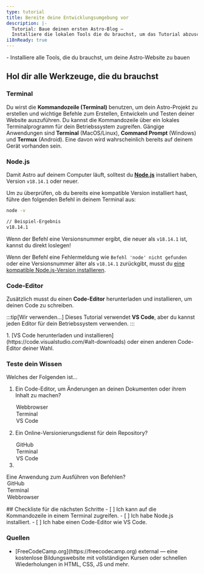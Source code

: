 ```yaml
---
type: tutorial
title: Bereite deine Entwicklungsumgebung vor
description: |-
  Tutorial: Baue deinen ersten Astro-Blog —
  Installiere die lokalen Tools die du brauchst, um das Tutorial abzuschließen
i18nReady: true
---
```


<PreCheck>
  - Installiere alle Tools, die du brauchst, um deine Astro-Website zu bauen
</PreCheck>

## Hol dir alle Werkzeuge, die du brauchst

### Terminal

Du wirst die **Kommandozeile (Terminal)** benutzen, um dein Astro-Projekt zu erstellen und wichtige Befehle zum Erstellen, Entwickeln und Testen deiner Website auszuführen.
Du kannst die Kommandozeile über ein lokales Terminalprogramm für dein Betriebssystem zugreifen. Gängige Anwendungen sind **Terminal** (MacOS/Linux), **Command Prompt** (Windows) und **Termux** (Android). Eine davon wird wahrscheinlich bereits auf deinem Gerät vorhanden sein.

### Node.js

Damit Astro auf deinem Computer läuft, solltest du [**Node.js**](https://nodejs.org/en/) installiert haben, Version `v18.14.1` oder neuer. 

Um zu überprüfen, ob du bereits eine kompatible Version installiert hast, führe den folgenden Befehl in deinem Terminal aus:

```sh
node -v

// Beispiel-Ergebnis
v18.14.1
```

Wenn der Befehl eine Versionsnummer ergibt, die neuer als `v18.14.1` ist, kannst du direkt loslegen!

Wenn der Befehl eine Fehlermeldung wie `Befehl 'node' nicht gefunden` oder eine Versionsnummer älter als `v18.14.1` zurückgibt, musst du [eine kompatible Node.js-Version installieren](https://docs.npmjs.com/downloading-and-installing-node-js-and-npm). 

### Code-Editor

Zusätzlich musst du einen **Code-Editor** herunterladen und installieren, um deinen Code zu schreiben. 

:::tip[Wir verwenden...]
Dieses Tutorial verwendet **VS Code**, aber du kannst jeden Editor für dein Betriebssystem verwenden.
:::

<Steps>
1. [VS Code herunterladen und installieren](https://code.visualstudio.com/#alt-downloads) oder einen anderen Code-Editor deiner Wahl. 
</Steps>


<Box icon="question-mark">

### Teste dein Wissen 

Welches der Folgenden ist...
1. Ein Code-Editor, um Änderungen an deinen Dokumenten oder ihrem Inhalt zu machen?

    <MultipleChoice>
      <Option>
        Webbrowser
      </Option>
      <Option>
        Terminal
      </Option>
      <Option isCorrect>
        VS Code
      </Option>
    </MultipleChoice>

2. Ein Online-Versionierungsdienst für dein Repository?

    <MultipleChoice>
      <Option isCorrect>
        GitHub
      </Option>
      <Option>
        Terminal
      </Option>
      <Option>
        VS Code
      </Option>
    </MultipleChoice>

3. 
Eine Anwendung zum Ausführen von Befehlen?
    <MultipleChoice>
      <Option>
        GitHub
      </Option>
      <Option isCorrect>
        Terminal
      </Option>
      <Option>
        Webbrowser
      </Option>
    </MultipleChoice>

</Box>

<Box icon="check-list">
## Checkliste für die nächsten Schritte 

<Checklist>
- [ ] Ich kann auf die Kommandozeile in einem Terminal zugreifen.
- [ ] Ich habe Node.js installiert.
- [ ] Ich habe einen Code-Editor wie VS Code.
</Checklist>
</Box>


### Quellen

- <p>[FreeCodeCamp.org](https://freecodecamp.org) <Badge>external</Badge> — eine kostenlose Bildungswebsite mit vollständigen Kursen oder schnellen Wiederholungen in HTML, CSS, JS und mehr.</p>
